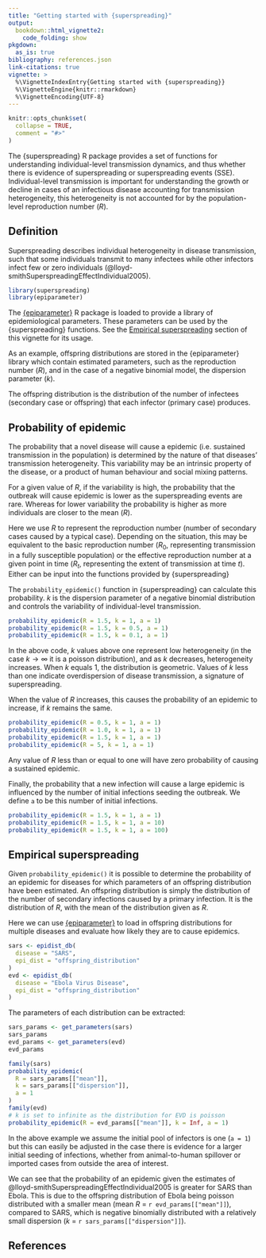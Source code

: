 ```yaml
---
title: "Getting started with {superspreading}"
output: 
  bookdown::html_vignette2:
    code_folding: show
pkgdown:
  as_is: true
bibliography: references.json
link-citations: true
vignette: >
  %\VignetteIndexEntry{Getting started with {superspreading}}
  %\VignetteEngine{knitr::rmarkdown}
  %\VignetteEncoding{UTF-8}
---
```


```r
knitr::opts_chunk$set(
  collapse = TRUE,
  comment = "#>"
)
```

The {superspreading} R package provides a set of functions for understanding
individual-level transmission dynamics, and thus whether there is evidence of
superspreading or superspreading events (SSE). Individual-level transmission is
important for understanding the growth or decline in cases of an infectious 
disease accounting for transmission heterogeneity, this heterogeneity is not 
accounted for by the population-level reproduction number ($R$).

::: {.alert .alert-info}
## Definition

Superspreading describes individual heterogeneity in disease transmission, such that some individuals transmit to many infectees while other
infectors infect few or zero individuals (@lloyd-smithSuperspreadingEffectIndividual2005).
:::

```r
library(superspreading)
library(epiparameter)
```

::: {.alert .alert-secondary}
The [{epiparameter}](https://github.com/epiverse-trace/epiparameter) R package is loaded to provide a library of epidemiological parameters. These
parameters can be used by the {superspreading} functions. See the [Empirical superspreading] section of this
vignette for its usage.

As an example, offspring distributions are stored in the {epiparameter} library which contain estimated parameters,
such as the reproduction number ($R$), and in the case of a negative binomial model, the dispersion parameter ($k$).

The offspring distribution is the distribution of the number of infectees (secondary case or offspring) that each infector (primary case) produces. 
:::

## Probability of epidemic

The probability that a novel disease will cause a epidemic (i.e. sustained 
transmission in the population) is determined by the nature of that diseases'
transmission heterogeneity. This variability may be an intrinsic property of 
the disease, or a product of human behaviour and social mixing patterns.

For a given value of $R$, if the variability is high, the probability that the outbreak 
will cause epidemic is lower as the superspreading events are rare. Whereas for
lower variability the probability is higher as more individuals are closer to the 
mean ($R$).

::: {.alert .alert-secondary}
Here we use $R$ to represent the reproduction number (number of secondary cases caused by a 
typical case). Depending on the situation, this may be equivalent to the basic reproduction
number ($R_0$, representing transmission in a fully susceptible population) or the effective 
reproduction number at a given point in time ($R_t$, representing the extent of transmission 
at time $t$). Either can be input into the functions provided by {superspreading}
:::

The `probability_epidemic()` function in {superspreading} can calculate
this probability. $k$ is the dispersion parameter of a negative binomial distribution
and controls the variability of individual-level transmission.

```r
probability_epidemic(R = 1.5, k = 1, a = 1)
probability_epidemic(R = 1.5, k = 0.5, a = 1)
probability_epidemic(R = 1.5, k = 0.1, a = 1)
```

In the above code, $k$ values above one represent low heterogeneity (in the case 
$k \rightarrow \infty$ it is a poisson distribution), and as $k$ decreases,
heterogeneity increases. When $k$ equals 1, the distribution is geometric. Values
of $k$ less than one indicate overdispersion of disease transmission, a signature
of superspreading.

When the value of $R$ increases, this causes the probability of an 
epidemic to increase, if $k$ remains the same.

```r
probability_epidemic(R = 0.5, k = 1, a = 1)
probability_epidemic(R = 1.0, k = 1, a = 1)
probability_epidemic(R = 1.5, k = 1, a = 1)
probability_epidemic(R = 5, k = 1, a = 1)
```

Any value of $R$ less than or equal to one will have zero probability of causing
a sustained epidemic.

Finally, the probability that a new infection will cause a large epidemic is influenced by the
number of initial infections seeding the outbreak. We define
`a` to be this number of initial infections.

```r
probability_epidemic(R = 1.5, k = 1, a = 1)
probability_epidemic(R = 1.5, k = 1, a = 10)
probability_epidemic(R = 1.5, k = 1, a = 100)
```

## Empirical superspreading

Given `probability_epidemic()` it is possible to determine the probability of 
an epidemic for diseases for which parameters of an offspring distribution have 
been estimated. An offspring distribution is simply the distribution of the 
number of secondary infections caused by a primary infection. It is the distribution
of $R$, with the mean of the distribution given as $R$.

Here we can use [{epiparameter}](https://github.com/epiverse-trace/epiparameter) to load in offspring distributions for multiple 
diseases and evaluate how likely they are to cause epidemics.

```r
sars <- epidist_db(
  disease = "SARS",
  epi_dist = "offspring_distribution"
)
evd <- epidist_db(
  disease = "Ebola Virus Disease",
  epi_dist = "offspring_distribution"
)
```

The parameters of each distribution can be extracted:

```r
sars_params <- get_parameters(sars)
sars_params
evd_params <- get_parameters(evd)
evd_params
```

```r
family(sars)
probability_epidemic(
  R = sars_params[["mean"]],
  k = sars_params[["dispersion"]],
  a = 1
)
family(evd)
# k is set to infinite as the distribution for EVD is poisson
probability_epidemic(R = evd_params[["mean"]], k = Inf, a = 1)
```

In the above example we assume the initial pool of infectors is one (`a = 1`) 
but this can easily be adjusted in the case there is evidence for a larger initial
seeding of infections, whether from animal-to-human spillover or imported cases from outside the area of interest.

We can see that the probability of an epidemic given the estimates of 
@lloyd-smithSuperspreadingEffectIndividual2005 is greater for SARS than Ebola. 
This is due to the offspring distribution of Ebola being poisson distributed 
with a smaller mean (mean $R$ = `r evd_params[["mean"]]`), 
compared to SARS, which is negative binomially distributed with a relatively
small dispersion ($k$ = `r sars_params[["dispersion"]]`).

## References
